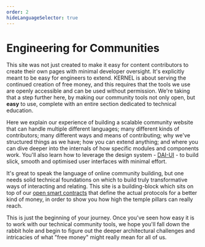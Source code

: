 ```yaml
---
order: 2
hideLanguageSelector: true
---
```


# Engineering for Communities

This site was not just created to make it easy for content contributors to create their own pages with minimal developer oversight. It's explicitly meant to be easy for engineers to extend. KERNEL is about serving the continued creation of free money, and this requires that the tools we use are openly accessible and can be used without permission. We're taking that a step further here, by making our community tools not only open, but **easy** to use, complete with an entire section dedicated to technical education.

Here we explain our experience of building a scalable community website that can handle multiple different languages; many different kinds of contributors; many different ways and means of contributing; why we've structured things as we have; how you can extend anything; and where you can dive deeper into the internals of how specific modules and components work. You'll also learn how to leverage the design system - [DAI-UI](https://github.com/makerdao/dai-ui) - to build slick, smooth and optimised user interfaces with minimal effort.

It's great to speak the language of online community building, but one needs solid technical foundations on which to build truly transformative ways of interacting and relating. This site is a building-block which sits on top of our [open smart contracts](/fork-me/learning-curve) that define the actual protocols for a better kind of money, in order to show you how high the temple pillars can really reach.

This is just the beginning of your journey. Once you've seen how easy it is to work with our technical community tools, we hope you'll fall down the rabbit hole and begin to figure out the deeper architectural challenges and intricacies of what "free money" might really mean for all of us.

